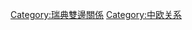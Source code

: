{{catmore}}


{{commonscat|Relations of China and Sweden}}
{{portal box|國際關係|中國|瑞典}}

[[Category:瑞典雙邊關係|Category:瑞典雙邊關係]]
[[Category:中欧关系|Category:中欧关系]]